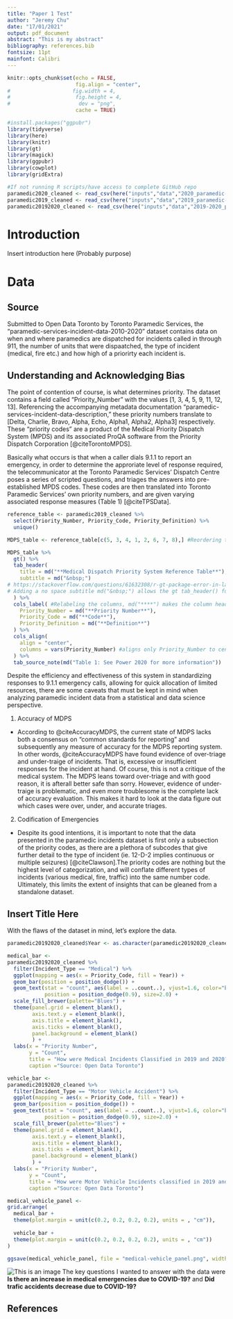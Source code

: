 ```yaml
---
title: "Paper 1 Test"
author: "Jeremy Chu"
date: "17/01/2021"
output: pdf_document
abstract: "This is my abstract"
bibliography: references.bib
fontsize: 11pt
mainfont: Calibri
---
```


```r
knitr::opts_chunk$set(echo = FALSE,
                      fig.align = "center",
#                    fig.width = 4,
#                     fig.height = 4,
#                      dev = "png",
                      cache = TRUE)
```

```r
#install.packages("ggpubr")
library(tidyverse)
library(here)
library(knitr)
library(gt)
library(magick)
library(ggpubr)
library(cowplot)
library(gridExtra)
```

```r
#If not running R scripts/have access to complete GitHub repo
paramedic2020_cleaned <- read_csv(here("inputs","data","2020_paramedic-incidents_cleaned.csv"))
paramedic2019_cleaned <- read_csv(here("inputs","data","2019_paramedic-incidents_cleaned.csv"))
paramedic20192020_cleaned <- read_csv(here("inputs","data","2019-2020_paramedic-incidents_cleaned.csv"))
```


# Introduction

Insert introduction here (Probably purpose)

# Data

## Source
Submitted to Open Data Toronto by Toronto Paramedic Services, the "paramedic-services-incident-data-2010-2020" dataset contains data on when and where paramedics are dispatched for incidents called in through 911, the number of units that were dispaatched, the type of incident (medical, fire etc.) and how high of a priorirty each incident is. 

## Understanding and Acknowledging Bias
The point of contention of course, is what determines priority. The dataset contains a field called "Priority_Number" with the values [1, 3, 4, 5, 9, 11, 12, 13]. Referencing the accompanying metadata documentation "paramedic-services-incident-data-description," these priority numbers translate to [Delta, Charlie, Bravo, Alpha, Echo, Alpha1, Alpha2, Alpha3] respectively. These "priority codes" are a product of the Medical Priority Dispatch System (MPDS) and its associated ProQA software from the Priority Dispatch Corporation [@citeTorontoMPDS]. 

Basically what occurs is that when a caller dials 9.1.1 to report an emergency, in order to determine the approriate level of response required, the telecommunicator at the Toronto Paramedic Services' Dispatch Centre poses a series of scripted questions, and triages the answers into pre-established MPDS codes. These codes are then translated into Toronto Paramedic Services' own priority numbers, and are given varying associated response measures (Table 1) [@citeTPSData]. 

```r
reference_table <- paramedic2019_cleaned %>%
  select(Priority_Number, Priority_Code, Priority_Definition) %>%
  unique() 

MDPS_table <- reference_table[c(5, 3, 4, 1, 2, 6, 7, 8),] #Reordering table based on most severe codes
```

```r
MDPS_table %>%
  gt() %>%
  tab_header(
    title = md("**Medical Dispatch Priority System Reference Table**"),
    subtitle = md("&nbsp;")
# https://stackoverflow.com/questions/61632308/r-gt-package-error-in-latex-theres-no-line-here-to-end
# Adding a no space subtitle md("&nbsp;") allows the gt tab_header() function to work, otherwise you get a "No Line to End" error
  ) %>%
  cols_label( #Relabeling the columns, md("****") makes the column headers bold
    Priority_Number = md("**Priority Number**"),
    Priority_Code = md("**Code**"),
    Priority_Definition = md("**Definition**")
  ) %>%
  cols_align(
    align = "center",
    columns = vars(Priority_Number) #aligns only Priority_Number to center
  ) %>%
  tab_source_note(md("Table 1: See Power 2020 for more information"))
```
Despite the efficiency and effectiveness of this system in standardizing responses to 9.1.1 emergency calls, allowing for quick allocation of limited resources, there are some caveats that must be kept in mind when analyzing paramedic incident data from a statistical and data science perspective. 

1. Accuracy of MDPS
  + According to @citeAccuracyMDPS, the current state of MDPS lacks both a consensus on "common standards for reporting" and subsequently any measure of accuracy for the MDPS reporting system. In other words, @citeAccuracyMDPS have found evidence of over-triage and under-traige of incidents. That is, excessive or insufficient responses for the incident at hand. Of course, this is not a critique of the medical system. The MDPS leans toward over-triage and with good reason, it is afterall better safe than sorry. However, evidence of under-traige is problematic, and even more troublesome is the complete lack of accuracy evaluation. This makes it hard to look at the data figure out which cases were over, under, and accurate triages. 
  
2. Codification of Emergencies
  + Despite its good intentions, it is important to note that the data presented in the paramedic incidents dataset is first only a subsection of the priority codes, as there are a plethora of subcodes that give further detail to the type of incident (ie. 12-D-2 implies continuous or multiple seizures) [@citeClawson].The priority codes are nothing but the highest level of categorization, and will conflate different types of incidents (various medical, fire, traffic) into the same number code. Ultimately, this limits the extent of insights that can be gleaned from a standalone dataset. 

## Insert Title Here ##
With the flaws of the dataset in mind, let's explore the data. 
```r
paramedic20192020_cleaned$Year <- as.character(paramedic20192020_cleaned$Year) #Turning Year from numeric to character so fill works

medical_bar <- 
paramedic20192020_cleaned %>%
  filter(Incident_Type == "Medical") %>%
  ggplot(mapping = aes(x = Priority_Code, fill = Year)) +
  geom_bar(position = position_dodge()) +
  geom_text(stat = "count", aes(label = ..count..), vjust=1.6, color="black",
            position = position_dodge(0.9), size=2.0) +
  scale_fill_brewer(palette="Blues") +
  theme(panel.grid = element_blank(),
        axis.text.y = element_blank(),
        axis.title = element_blank(),
        axis.ticks = element_blank(),
        panel.background = element_blank()
        ) +
  labs(x = "Priority Number",
       y = "Count",
       title = "How were Medical Incidents Classified in 2019 and 2020?",
       caption ="Source: Open Data Toronto")
```

```r
vehicle_bar <-
paramedic20192020_cleaned %>%
  filter(Incident_Type == "Motor Vehicle Accident") %>%
  ggplot(mapping = aes(x = Priority_Code, fill = Year)) +
  geom_bar(position = position_dodge()) +
  geom_text(stat = "count", aes(label = ..count..), vjust=1.6, color="black",
            position = position_dodge(0.9), size=2.0) +
  scale_fill_brewer(palette="Blues") +
  theme(panel.grid = element_blank(),
        axis.text.y = element_blank(),
        axis.title = element_blank(),
        axis.ticks = element_blank(),
        panel.background = element_blank()
        ) +
  labs(x = "Priority Number",
       y = "Count",
       title = "How were Motor Vehicle Incidents classified in 2019 and 2020?",
       caption ="Source: Open Data Toronto")
```


```r
medical_vehicle_panel <-
grid.arrange(
  medical_bar +
  theme(plot.margin = unit(c(0.2, 0.2, 0.2, 0.2), units = , "cm")),
  
  vehicle_bar +
  theme(plot.margin = unit(c(0.2, 0.2, 0.2, 0.2), units = , "cm"))
)

ggsave(medical_vehicle_panel, file = "medical-vehicle_panel.png", width = 8, height = 7)
```
![This is an image](images/medical-vehicle_panel.png)
The key questions I wanted to answer with the data were **Is there an increase in medical emergencies due to COVID-19?** and **Did trafic accidents decrease due to COVID-19?**

## References ##
